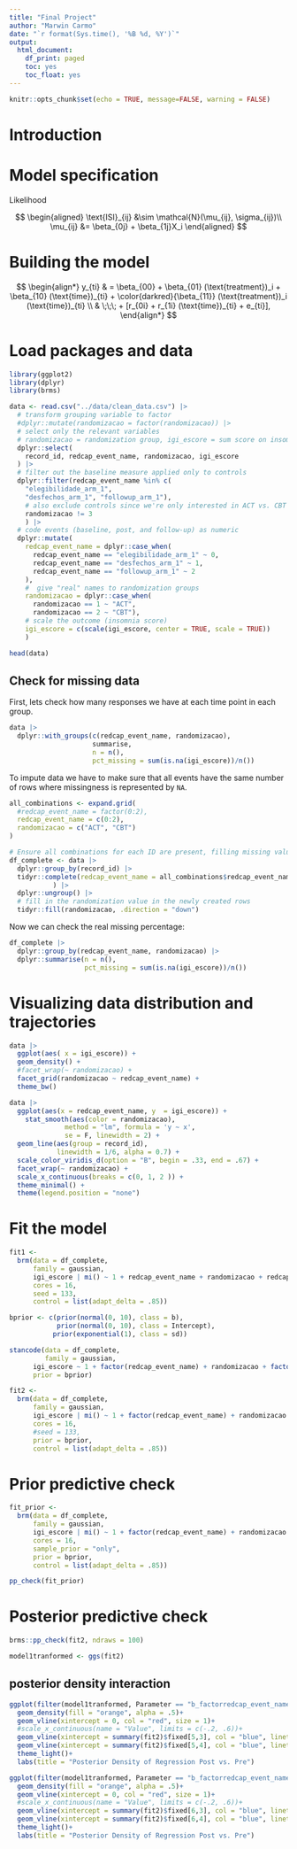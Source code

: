 ```yaml
---
title: "Final Project"
author: "Marwin Carmo"
date: "`r format(Sys.time(), '%B %d, %Y')`"
output: 
  html_document:
    df_print: paged
    toc: yes
    toc_float: yes
---
```


```r
knitr::opts_chunk$set(echo = TRUE, message=FALSE, warning = FALSE)
```

# Introduction


# Model specification

Likelihood

$$
\begin{aligned}
\text{ISI}_{ij} &\sim \mathcal{N}(\mu_{ij}, \sigma_{ij})\\
\mu_{ij} &= \beta_{0j} + \beta_{1j}X_i
\end{aligned}
$$

# Building the model

$$ \begin{align*} y_{ti} & = \beta_{00} + \beta_{01} (\text{treatment})_i + \beta_{10} (\text{time})_{ti} + \color{darkred}{\beta_{11}} (\text{treatment})_i (\text{time})_{ti} \\ & \;\;\; + [r_{0i} + r_{1i} (\text{time})_{ti} + e_{ti}], \end{align*} $$

# Load packages and data

```r
library(ggplot2)
library(dplyr)
library(brms)
```

```r
data <- read.csv("../data/clean_data.csv") |> 
  # transform grouping variable to factor
  #dplyr::mutate(randomizacao = factor(randomizacao)) |> 
  # select only the relevant variables
  # randomizacao = randomization group, igi_escore = sum score on insomnia severity index
  dplyr::select(
    record_id, redcap_event_name, randomizacao, igi_escore
  ) |>
  # filter out the baseline measure applied only to controls
  dplyr::filter(redcap_event_name %in% c(
    "elegibilidade_arm_1",
    "desfechos_arm_1", "followup_arm_1"),
    # also exclude controls since we're only interested in ACT vs. CBT
    randomizacao != 3
    ) |> 
  # code events (baseline, post, and follow-up) as numeric
  dplyr::mutate(
    redcap_event_name = dplyr::case_when(
      redcap_event_name == "elegibilidade_arm_1" ~ 0,
      redcap_event_name == "desfechos_arm_1" ~ 1,
      redcap_event_name == "followup_arm_1" ~ 2
    ),
    #  give "real" names to randomization groups
    randomizacao = dplyr::case_when(
      randomizacao == 1 ~ "ACT",
      randomizacao == 2 ~ "CBT"),
    # scale the outcome (insomnia score)
    igi_escore = c(scale(igi_escore, center = TRUE, scale = TRUE))
    )

head(data)
```

## Check for missing data

First, lets check how many responses we have at each time point in each group.

```r
data |> 
  dplyr::with_groups(c(redcap_event_name, randomizacao),
                     summarise,
                     n = n(),
                     pct_missing = sum(is.na(igi_escore))/n())
```

To impute data we have to make sure that all events have the same number of rows where missingness is represented by `NA`.

```r
all_combinations <- expand.grid(
  #redcap_event_name = factor(0:2),
  redcap_event_name = c(0:2),
  randomizacao = c("ACT", "CBT")
)

# Ensure all combinations for each ID are present, filling missing values with NA
df_complete <- data |> 
  dplyr::group_by(record_id) |> 
  tidyr::complete(redcap_event_name = all_combinations$redcap_event_name, 
           ) |> 
  dplyr::ungroup() |> 
  # fill in the randomization value in the newly created rows
  tidyr::fill(randomizacao, .direction = "down")
```

Now we can check the real missing percentage:

```r
df_complete |> 
  dplyr::group_by(redcap_event_name, randomizacao) |> 
  dplyr::summarise(n = n(),
                   pct_missing = sum(is.na(igi_escore))/n())
```

# Visualizing data distribution and trajectories

```r
data |> 
  ggplot(aes( x = igi_escore)) +
  geom_density() +
  #facet_wrap(~ randomizacao) +
  facet_grid(randomizacao ~ redcap_event_name) +
  theme_bw()
```

```r
data |> 
  ggplot(aes(x = redcap_event_name, y  = igi_escore)) +
    stat_smooth(aes(color = randomizacao),
              method = "lm", formula = 'y ~ x',
              se = F, linewidth = 2) +
  geom_line(aes(group = record_id),
            linewidth = 1/6, alpha = 0.7) +
  scale_color_viridis_d(option = "B", begin = .33, end = .67) +
  facet_wrap(~ randomizacao) +
  scale_x_continuous(breaks = c(0, 1, 2 )) +
  theme_minimal() +
  theme(legend.position = "none")
```

# Fit the model

```r
fit1 <-
  brm(data = df_complete,
      family = gaussian,
      igi_escore | mi() ~ 1 + redcap_event_name + randomizacao + redcap_event_name:randomizacao + (1 + redcap_event_name | record_id),
      cores = 16,
      seed = 133,
      control = list(adapt_delta = .85))
```

```r

bprior <- c(prior(normal(0, 10), class = b),
            prior(normal(0, 10), class = Intercept),
           prior(exponential(1), class = sd))

stancode(data = df_complete,
         family = gaussian,
      igi_escore ~ 1 + factor(redcap_event_name) + randomizacao + factor(redcap_event_name):randomizacao + (1 + factor(redcap_event_name) | record_id),
      prior = bprior)

fit2 <-
  brm(data = df_complete,
      family = gaussian,
      igi_escore | mi() ~ 1 + factor(redcap_event_name) + randomizacao + factor(redcap_event_name):randomizacao + (1 + factor(redcap_event_name) | record_id),
      cores = 16,
      #seed = 133,
      prior = bprior,
      control = list(adapt_delta = .85))
```

# Prior predictive check

```r
fit_prior <-
  brm(data = df_complete,
      family = gaussian,
      igi_escore | mi() ~ 1 + factor(redcap_event_name) + randomizacao + factor(redcap_event_name):randomizacao + (1 + factor(redcap_event_name) | record_id),
      cores = 16,
      sample_prior = "only",
      prior = bprior,
      control = list(adapt_delta = .85))
```

```r
pp_check(fit_prior)
```



# Posterior predictive check

```r
brms::pp_check(fit2, ndraws = 100)
```

```r
model1tranformed <- ggs(fit2)
```

## posterior density interaction

```r
ggplot(filter(model1tranformed, Parameter == "b_factorredcap_event_name1:randomizacaoCBT", Iteration > 1000), aes(x = value))+
  geom_density(fill = "orange", alpha = .5)+
  geom_vline(xintercept = 0, col = "red", size = 1)+
  #scale_x_continuous(name = "Value", limits = c(-.2, .6))+ 
  geom_vline(xintercept = summary(fit2)$fixed[5,3], col = "blue", linetype = 2)+
  geom_vline(xintercept = summary(fit2)$fixed[5,4], col = "blue", linetype = 2)+
  theme_light()+
  labs(title = "Posterior Density of Regression Post vs. Pre")
```
```r
ggplot(filter(model1tranformed, Parameter == "b_factorredcap_event_name2:randomizacaoCBT", Iteration > 1000), aes(x = value))+
  geom_density(fill = "orange", alpha = .5)+
  geom_vline(xintercept = 0, col = "red", size = 1)+
  #scale_x_continuous(name = "Value", limits = c(-.2, .6))+ 
  geom_vline(xintercept = summary(fit2)$fixed[6,3], col = "blue", linetype = 2)+
  geom_vline(xintercept = summary(fit2)$fixed[6,4], col = "blue", linetype = 2)+
  theme_light()+
  labs(title = "Posterior Density of Regression Post vs. Pre")
```


